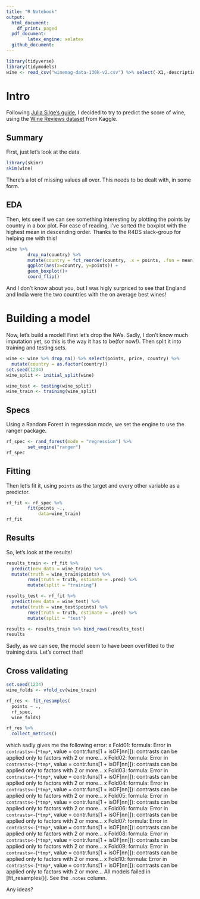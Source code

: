 ```yaml
---
title: "R Notebook"
output:
  html_document:
    df_print: paged
  pdf_document: 
        latex_engine: xelatex
  github_document: 
---
```


```r
library(tidyverse)
library(tidymodels)
wine <- read_csv("winemag-data-130k-v2.csv") %>% select(-X1,-description,-taster_name, -taster_twitter_handle)
```
# Intro
Following [Julia Silge's guide](https://juliasilge.com/blog/intro-tidymodels/), I decided to try to predict the score of wine, using the [Wine Reviews dataset](https://www.kaggle.com/zynicide/wine-reviews) from Kaggle. 

## Summary
First, just let's look at the data. 
```r
library(skimr)
skim(wine)
```

There's a lot of missing values all over. This needs to be dealt with, in some form. 

## EDA
Then, lets see if we can see something interesting by plotting the points by country in a box plot. For ease of reading, I've sorted the boxplot with the highest mean in descending order. Thanks to the R4DS slack-group for helping me with this!

```r
wine %>% 
        drop_na(country) %>%
        mutate(country = fct_reorder(country, .x = points, .fun = mean)) %>% 
        ggplot(aes(x=country, y=points)) +
        geom_boxplot()+
        coord_flip()
```

And I don't know about you, but I was higly surpriced to see that England and India were the two countries with the on average best wines!

# Building a model
Now, let's build a model! First let's drop the NA's. Sadly, I don't know much imputation yet, so this is the way it has to be(for now!).
Then split it into training and testing sets.
```r
wine <- wine %>% drop_na() %>% select(points, price, country) %>%
  mutate(country = as.factor(country))
set.seed(1234)
wine_split <- initial_split(wine)

wine_test <- testing(wine_split)
wine_train <- training(wine_split)
```


## Specs 
Using a Random Forest in regression mode, we set the engine to use the ranger package. 
```r
rf_spec <- rand_forest(mode = "regression") %>%
        set_engine("ranger")
rf_spec
```

## Fitting
Then let's fit it, using `points` as the target and every other variable as a predictor. 
```r
rf_fit <- rf_spec %>%
        fit(points ~.,
            data=wine_train)
rf_fit
```

## Results
So, let's look at the results!
```r
results_train <- rf_fit %>%
  predict(new_data = wine_train) %>%
  mutate(truth = wine_train$points) %>% 
        rmse(truth = truth, estimate = .pred) %>% 
        mutate(split = "training")

results_test <- rf_fit %>%
  predict(new_data = wine_test) %>%
  mutate(truth = wine_test$points) %>% 
        rmse(truth = truth, estimate = .pred) %>% 
        mutate(split = "test")

results <- results_train %>% bind_rows(results_test)
results
```
Sadly, as we can see, the model seem to have been overfitted to the training data. Let's correct that!

## Cross validating

```r
set.seed(1234)
wine_folds <- vfold_cv(wine_train)

rf_res <- fit_resamples(
  points ~ .,
  rf_spec,
  wine_folds)

rf_res %>%
  collect_metrics()
```

which sadly gives me the following error:
x Fold01: formula: Error in `contrasts<-`(`*tmp*`, value = contr.funs[1 + isOF[nn]]): contrasts can be applied only to factors with 2 or more...
x Fold02: formula: Error in `contrasts<-`(`*tmp*`, value = contr.funs[1 + isOF[nn]]): contrasts can be applied only to factors with 2 or more...
x Fold03: formula: Error in `contrasts<-`(`*tmp*`, value = contr.funs[1 + isOF[nn]]): contrasts can be applied only to factors with 2 or more...
x Fold04: formula: Error in `contrasts<-`(`*tmp*`, value = contr.funs[1 + isOF[nn]]): contrasts can be applied only to factors with 2 or more...
x Fold05: formula: Error in `contrasts<-`(`*tmp*`, value = contr.funs[1 + isOF[nn]]): contrasts can be applied only to factors with 2 or more...
x Fold06: formula: Error in `contrasts<-`(`*tmp*`, value = contr.funs[1 + isOF[nn]]): contrasts can be applied only to factors with 2 or more...
x Fold07: formula: Error in `contrasts<-`(`*tmp*`, value = contr.funs[1 + isOF[nn]]): contrasts can be applied only to factors with 2 or more...
x Fold08: formula: Error in `contrasts<-`(`*tmp*`, value = contr.funs[1 + isOF[nn]]): contrasts can be applied only to factors with 2 or more...
x Fold09: formula: Error in `contrasts<-`(`*tmp*`, value = contr.funs[1 + isOF[nn]]): contrasts can be applied only to factors with 2 or more...
x Fold10: formula: Error in `contrasts<-`(`*tmp*`, value = contr.funs[1 + isOF[nn]]): contrasts can be applied only to factors with 2 or more...
All models failed in [fit_resamples()]. See the `.notes` column.

Any ideas?












